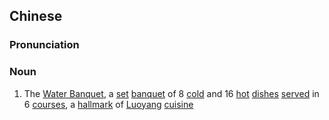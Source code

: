==Chinese==
{{zh-forms}}
{{wikipedia|Water Banquet}}

===Pronunciation===
{{zh-pron
|m=shuǐxí
|c=seoi2 zik6
|cat=n
}}

===Noun===
{{zh-noun}}

# The [[Water Banquet]], a [[set]] [[banquet]] of 8 [[cold]] and 16 [[hot]] [[dish]]es [[served]] in 6 [[course]]s, a [[hallmark]] of [[Luoyang]] [[cuisine]]